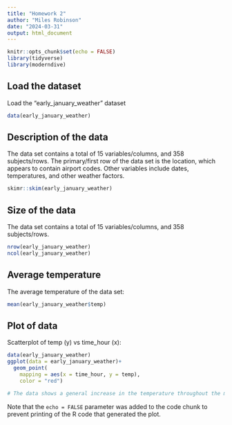 ```yaml
---
title: "Homework 2"
author: "Miles Robinson"
date: "2024-03-31"
output: html_document
---
```


```r
knitr::opts_chunk$set(echo = FALSE)
library(tidyverse)
library(moderndive)
```

## Load the dataset

Load the "early_january_weather" dataset

```r
data(early_january_weather)
```

## Description of the data

The data set contains a total of 15 variables/columns, and 358 subjects/rows. The primary/first row of the data set is the location, which appears to contain airport codes. Other variables include dates, temperatures, and other weather factors. 


```r
skimr::skim(early_january_weather)
```

## Size of the data

The data set contains a total of 15 variables/columns, and 358 subjects/rows. 

```r
nrow(early_january_weather)
ncol(early_january_weather)
```

## Average temperature

The average temperature of the data set: 

```r
mean(early_january_weather$temp)
```

## Plot of data

Scatterplot of temp (y) vs time_hour (x): 

```r
data(early_january_weather)
ggplot(data = early_january_weather)+                   
  geom_point(                             
    mapping = aes(x = time_hour, y = temp),    
    color = "red")

# The data shows a general increase in the temperature throughout the month. Incremental increases followed by decreases can be observed on a daily basis. 
```

Note that the `echo = FALSE` parameter was added to the code chunk to prevent printing of the R code that generated the plot.
